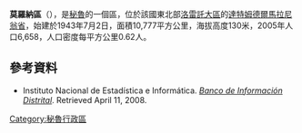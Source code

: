'''莫羅納區'''（{{lang-es|Distrito de Morona}}），是[[秘魯|秘魯]]的一個區，位於該國東北部[[洛雷託大區|洛雷託大區]]的[[達特姆德爾馬拉尼翁省|達特姆德爾馬拉尼翁省]]，始建於1943年7月2日，面積10,777平方公里，海拔高度130米，2005年人口6,658，人口密度每平方公里0.62人。

==參考資料==
*{{es icon}} Instituto Nacional de Estadística e Informática. ''[https://web.archive.org/web/20080423164200/http://desa.inei.gob.pe/mapas/bid/ Banco de Información Distrital]''. Retrieved April 11, 2008.

{{Peru-geo-stub}}
[[Category:秘魯行政區|Category:秘魯行政區]]